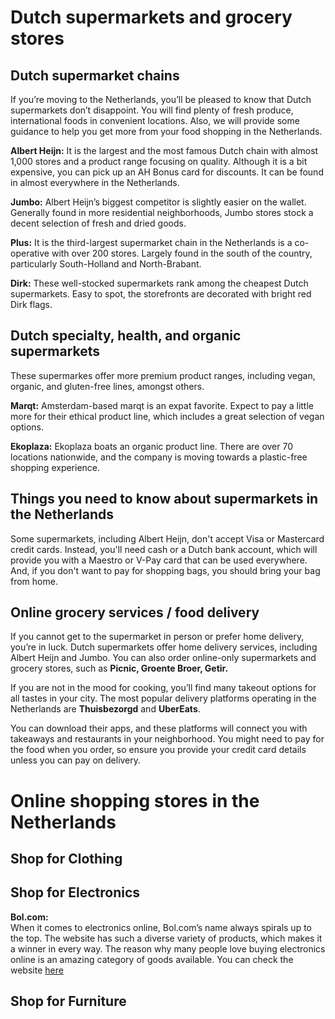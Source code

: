 # Dutch supermarkets and grocery stores
## Dutch supermarket chains 
If you’re moving to the Netherlands, you’ll be pleased to know that Dutch supermarkets don’t disappoint. You will find plenty of fresh produce, international foods in convenient locations. Also, we will provide some guidance to help you get more from your food shopping in the Netherlands.  

**Albert Heijn:** It is the largest and the most famous Dutch chain with almost 1,000 stores and a product range focusing on quality. Although it is a bit expensive, you can pick up an AH Bonus card for discounts. It can be found in almost everywhere in the Netherlands. 

**Jumbo:** Albert Heijn’s biggest competitor is slightly easier on the wallet. Generally found in more residential neighborhoods, Jumbo stores stock a decent selection of fresh and dried goods.

**Plus:** It is the third-largest supermarket chain in the Netherlands is a co-operative with over 200 stores. Largely found in the south of the country, particularly South-Holland and North-Brabant.

**Dirk:** These well-stocked supermarkets rank among the cheapest Dutch supermarkets. Easy to spot, the storefronts are decorated with bright red Dirk flags.

## Dutch specialty, health, and organic supermarkets
These supermarkes offer more premium product ranges, including vegan, organic, and gluten-free lines, amongst others. 

**Marqt:** Amsterdam-based marqt is an expat favorite. Expect to pay a little more for their ethical product line, which includes a great selection of vegan options. 

**Ekoplaza:** Ekoplaza boats an organic product line. There are over 70 locations nationwide, and the company is moving towards a plastic-free shopping experience.

## Things you need to know about supermarkets in the Netherlands

Some supermarkets, including Albert Heijn, don't accept Visa or Mastercard credit cards. Instead, you'll need cash or a Dutch bank account, which will provide you with a Maestro or V-Pay card that can be used everywhere. And, if you don't want to pay for shopping bags, you should bring your bag from home.

## Online grocery services / food delivery 
If you cannot get to the supermarket in person or prefer home delivery, you’re in luck. Dutch supermarkets offer home delivery services, including Albert Heijn and Jumbo. You can also order online-only supermarkets and grocery stores, such as **Picnic, Groente Broer, Getir.**  

If you are not in the mood for cooking, you’ll find many takeout options for all tastes in your city. The most popular delivery platforms operating in the Netherlands are **Thuisbezorgd** and **UberEats**. 

You can download their apps, and these platforms will connect you with takeaways and restaurants in your neighborhood. You might need to pay for the food when you order, so ensure you provide your credit card details unless you can pay on delivery. 
# Online shopping stores in the Netherlands
## Shop for Clothing

## Shop for Electronics 

**Bol.com:**  
When it comes to electronics online, Bol.com’s name always spirals up to the top. The website has such a diverse variety of products, which makes it a winner in every way. The reason why many people love buying electronics online is an amazing category of goods available. You can check the website [here](https://www.bol.com/nl/nl/) 
## Shop for Furniture 
